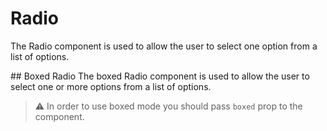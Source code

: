 

<Meta of={RadioStories} />

# Radio
The Radio component is used to allow the user to select one option from a list of options.

<Canvas of={RadioStories.Default} />
<Controls of={RadioStories.Default} />
<Canvas of={RadioStories.DefaultMultiple} />
## Boxed Radio
The boxed Radio component is used to allow the user to select one or more options from a list of options.

> ⚠️ In order to use boxed mode you should pass `boxed` prop to the component.

```html
<Radio boxed />
```

<Canvas of={RadioStories.BoxedDefault} />
<Controls of={RadioStories.BoxedDefault} />


<Canvas of={RadioStories.BoxedPrimary} />

<Canvas of={RadioStories.BoxedSecondary} />

<Canvas of={RadioStories.BoxedSuccess} />

<Canvas of={RadioStories.BoxedDanger} />

<Canvas of={RadioStories.BoxedWarning} />

<Canvas of={RadioStories.BoxedAccent} />


